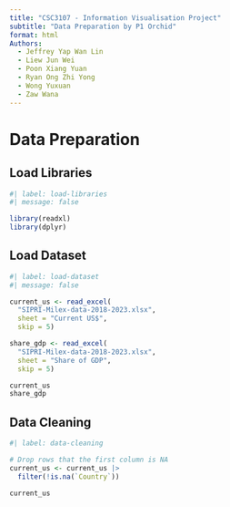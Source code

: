 ```yaml
---
title: "CSC3107 - Information Visualisation Project"
subtitle: "Data Preparation by P1 Orchid"
format: html
Authors:
  - Jeffrey Yap Wan Lin
  - Liew Jun Wei
  - Poon Xiang Yuan
  - Ryan Ong Zhi Yong
  - Wong Yuxuan
  - Zaw Wana
---
```


# Data Preparation 

## Load Libraries

```r
#| label: load-libraries
#| message: false

library(readxl)
library(dplyr)
```

## Load Dataset

```r
#| label: load-dataset
#| message: false

current_us <- read_excel(
  "SIPRI-Milex-data-2018-2023.xlsx",
  sheet = "Current US$",
  skip = 5)

share_gdp <- read_excel(
  "SIPRI-Milex-data-2018-2023.xlsx",
  sheet = "Share of GDP",
  skip = 5)
```

```r
current_us
share_gdp
```

## Data Cleaning

```r
#| label: data-cleaning

# Drop rows that the first column is NA
current_us <- current_us |> 
  filter(!is.na(`Country`))

current_us
```
